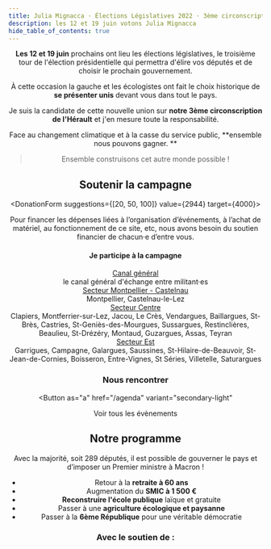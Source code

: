 ```yaml
---
title: Julia Mignacca · Élections Législatives 2022 · 3ème circonscription de l'Hérault
description: les 12 et 19 juin votons Julia Mignacca
hide_table_of_contents: true
---
```




<NupesLogo />
<Header />

**Les 12 et 19 juin** prochains ont lieu les élections législatives, le troisième tour
de l'élection présidentielle qui permettra d'élire vos députés et de choisir le prochain
gouvernement.

À cette occasion la gauche et les écologistes ont fait le choix historique
de **se présenter unis** devant vous dans tout le pays.

Je suis la candidate de cette
nouvelle union sur **notre 3ème circonscription de l'Hérault** et j'en mesure toute la
responsabilité.

Face au changement climatique et à la casse du service public, **ensemble nous pouvons gagner. **

> Ensemble construisons cet autre monde possible !

## Soutenir la campagne

<DonationForm suggestions={[20, 50, 100]} value={2944} target={4000}>

Pour financer les dépenses liées à l’organisation d’événements, à l’achat de matériel, au fonctionnement de ce site, etc, nous avons besoin du soutien financier de chacun·e d’entre vous.

</DonationForm>

#### Je participe à la campagne

<div className="telegram-link-container">
  <a
    href="https://t.me/+udS5d5bvbO42YjI8"
    target="_blank"
    className="telegram-link"
  >
    <TelegramIcon width={24} />
    <Text as="span">Canal général</Text>
  </a>
  <div className="telegram-description">
    le canal général d'échange entre militant·es
  </div>
</div>

<div className="telegram-sectors">
  <div className="telegram-link-container">
    <a
      href="https://t.me/+jMQCGY0YX2g3ZDlk"
      target="_blank"
      className="telegram-link"
    >
      <TelegramIcon width={24} />
      <Text as="span">Secteur Montpellier - Castelnau</Text>
    </a>
    <div className="telegram-description">Montpellier, Castelnau-le-Lez</div>
  </div>
  <div className="telegram-link-container">
    <a
      href="https://t.me/+rZrTYczd1hM1ZGRk"
      target="_blank"
      className="telegram-link"
    >
      <TelegramIcon width={24} />
      <Text as="span">Secteur Centre</Text>
    </a>
    <div className="telegram-description">Clapiers, Montferrier-sur-Lez, Jacou, Le Crès, Vendargues, Baillargues, St-Brès, Castries, St-Geniès-des-Mourgues, Sussargues, Restinclières, Beaulieu, St-Drézéry, Montaud, Guzargues, Assas, Teyran</div>
  </div>

  <div className="telegram-link-container">
    <a
      href="https://t.me/+DC0M5rt1q64xMjhk"
      target="_blank"
      className="telegram-link"
    >
      <TelegramIcon width={24} />
      <Text as="span">Secteur Est</Text>
    </a>
    <div className="telegram-description">Garrigues, Campagne, Galargues, Saussines, St-Hilaire-de-Beauvoir, St-Jean-de-Cornies, Boisseron, Entre-Vignes, St Séries, Villetelle, Saturargues</div>
  </div>
</div>

### Nous rencontrer

<Calendar
  googleApiKey="AIzaSyBB_V3txxLD4sjtR0xXayV2ZNcqD8Z_NIM"
  calendarId="mldcdlabt7ku11r1jnpq65juos@group.calendar.google.com"
  limit={6}
  preview
/>
<Button
  as="a"
  href="/agenda"
  variant="secondary-light"
>
  Voir tous les évènements
</Button>

## Notre programme

Avec la majorité, soit 289 députés, il est possible de gouverner le pays
et d’imposer un Premier ministre à Macron !

- Retour à la **retraite à 60 ans**
- Augmentation du **SMIC à 1 500 €**
- **Reconstruire l'école publique** laïque et gratuite
- Passer à une **agriculture écologique et paysanne**
- Passer à la **6ème République** pour une véritable démocratie

### Avec le soutien de :

<LogoSoup />
